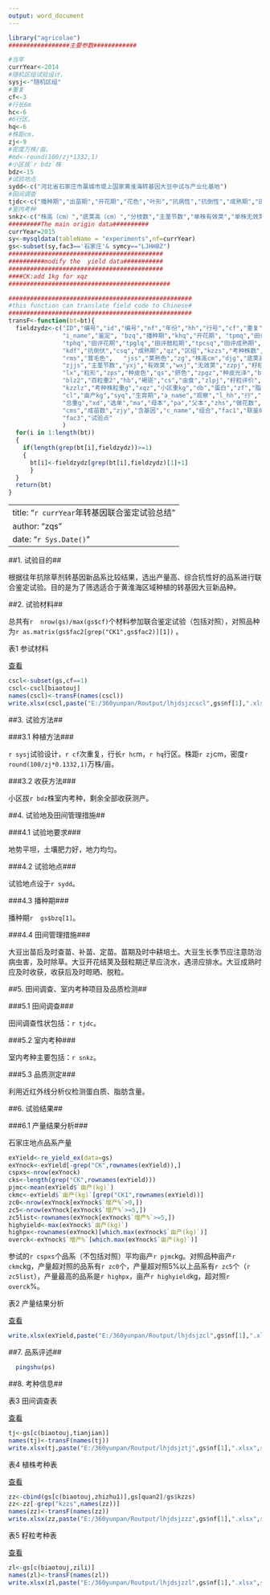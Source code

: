 ```yaml
---
output: word_document
---
```

```r
library("agricolae")
#################主要参数############

#当年
currYear<-2014
#随机区组试验设计，
sysj<-"随机区组"
#重复  
cf<-3
#行长6m
hc<-6
#6行区。
hq<-6
#株距cm，
zj<-9
#密度万株/亩。
#md<-round(100/zj*1332,1)
#小区拔`r bdz`株
bdz<-15
#试验地点
sydd<-c("河北省石家庄市藁城市堤上国家黄淮海转基因大豆中试与产业化基地")
#田间调查
tjdc<-c("播种期","出苗期","开花期","花色","叶形","抗病性","抗倒性","成熟期","田间总评")
#室内考种
snkz<-c("株高（cm）","底荚高（cm）","分枝数","主茎节数","单株有效荚","单株无效荚","粒形","粒色","脐色","单株粒重","百粒重")
#########The main origin data##########
currYear=2015
sy<-mysqldata(tableName = "experiments",nf=currYear)
gs<-subset(sy,fac3=='石家庄'& symcy=="LJHHBZ")
###########################################
##########modify the  yield data###########
###########################################
####CK:add 1kg for xqz
#############################################

###################################################
#this function can translate field code to Chinese#
###################################################
transF<-function(bt=bt){
  fieldzydz<-c("ID","编号","id","编号","nf","年份","hh","行号","cf","重复","s_name","品系",
               "i_name","鉴定", "bzq","播种期","khq","开花期", "tpmq","田评苗期",
               "tphq","田评花期","tpglq","田评鼓粒期","tpcsq","田评成熟期","hs","花色",
               "kdf","抗倒伏","csq","成熟期","qz","区组","kzzs","考种株数","jjxx","结荚习性",
               "rms","茸毛色",   "jss","荚熟色","zg","株高cm","djg","底荚高cm","fzs","分枝数",
               "zjjs","主茎节数","yxj","有效荚","wxj","无效荚","zzpj","籽粒评价",
               "lx","粒形","zps","种皮色","qs","脐色","zpgz","种皮光泽","blz1","百粒重g",
               "blz2","百粒重2","hb","褐斑","cs","虫食","zlpj","籽粒评价","xqmj","小区面积m2",
               "kzzlz","考种株粒重g","xqz","小区重kg","db","蛋白","zf","脂肪","qx","去向",
               "cl","亩产kg","syq","生育期","a_name","观察","l_hh","行","shds","收获袋(120粒)","zz",
               "总重g","xd","选单","ma","母本","pa","父本","zhs","做花数","chjs","成活荚数","zjls","杂交粒数",
               "cms","成苗数","zjy","含基因","c_name","组合","fac1","联鉴编号","fac11","育成单位","fac2","品系",
               "fac3","试验点"
               )
  for(i in 1:length(bt))
  {
    if(length(grep(bt[i],fieldzydz))>=1)
    {
      bt[i]<-fieldzydz[grep(bt[i],fieldzydz)[1]+1]
      }
  }
  return(bt)
}
```

---
title: "`r currYear`年转基因联合鉴定试验总结"
author: "zqs"
date: "`r Sys.Date()`"
---
##1.	试验目的##

根据往年抗除草剂转基因新品系比较结果，选出产量高、综合抗性好的品系进行联合鉴定试验。目的是为了筛选适合于黄淮海区域种植的转基因大豆新品种。

##2.	试验材料##

总共有`r  nrow(gs)/max(gs$cf)`个材料参加联合鉴定试验（包括对照），对照品种为`r as.matrix(gs$fac2[grep("CK1",gs$fac2)][1])` 。

表1 参试材料

[查看](E:/360yunpan/Routput/lhjdsjzcscl`r gs$nf[1]`.xlsx)
```r
cscl<-subset(gs,cf==1)
cscl<-cscl[biaotouj]
names(cscl)<-transF(names(cscl))
write.xlsx(cscl,paste("E:/360yunpan/Routput/lhjdsjzcscl",gs$nf[1],".xlsx",sep=""))
```

##3.	试验方法##

###3.1	种植方法###

`r sysj`试验设计，`r cf`次重复，行长`r hc`m，`r hq`行区。株距`r zj`cm，密度`r round(100/zj*0.1332,1)`万株/亩。

###3.2	收获方法###

小区拔`r bdz`株室内考种，剩余全部收获测产。

##4.	试验地及田间管理措施##

###4.1	试验地要求###

地势平坦，土壤肥力好，地力均匀。

###4.2	试验地点###

试验地点设于`r sydd`。

###4.3	播种期###

播种期`r  gs$bzq[1]`。

###4.4	田间管理措施###

大豆出苗后及时查苗、补苗、定苗。苗期及时中耕培土。大豆生长季节应注意防治病虫害，及时除草。大豆开花结荚及鼓粒期迂旱应浇水，遇涝应排水。大豆成熟时应及时收获，收获后及时晾晒、脱粒。

##5.	田间调查、室内考种项目及品质检测##

###5.1	田间调查###

田间调查性状包括：`r tjdc`。

###5.2	室内考种###

室内考种主要包括：`r snkz`。

###5.3	品质测定###

利用近红外线分析仪检测蛋白质、脂肪含量。

##6.	试验结果##

###6.1	产量结果分析###

石家庄地点品系产量

```r
exYield<-re_yield_ex(data=gs)
exYnock<-exYield[-grep("CK",rownames(exYield)),]
cspxs<-nrow(exYnock)
cks<-length(grep("CK",rownames(exYield)))
pjmc<-mean(exYield$`亩产(kg)`)
ckmc<-exYield$`亩产(kg)`[grep("CK1",rownames(exYield))] 
zc0<-nrow(exYnock[exYnock$`增产%`>0,])
zc5<-nrow(exYnock[exYnock$`增产%`>=5,])
zc5list<-rownames(exYnock[exYnock$`增产%`>=5,])
highyield<-max(exYnock$`亩产(kg)`)
highpx<-rownames(exYnock)[which.max(exYnock$`亩产(kg)`)]
overck<-exYnock$`增产%`[which.max(exYnock$`亩产(kg)`)]
```

参试的`r cspxs`个品系（不包括对照）平均亩产`r pjmc`kg。对照品种亩产`r ckmc`kg，产量超对照的品系有`r zc0`个，产量超对照5%以上品系有`r zc5`个（`r zc5list`），产量最高的品系是`r highpx`，亩产`r highyield`kg，超对照`r overck`%。

表2 产量结果分析

[查看](E:/360yunpan/Routput/lhjdsjzcl`r gs$nf[1]`.xlsx)

```r
write.xlsx(exYield,paste("E:/360yunpan/Routput/lhjdsjzcl",gs$nf[1],".xlsx",sep=""))
```
##7.	品系评述##
```r
  pingshu(ps)

```

##8. 考种信息##

表3 田间调查表

[查看](E:/360yunpan/Routput/lhjdsjztj`r gs$nf[1]`.xlsx)
```r
tj<-gs[c(biaotouj,tianjian)]
names(tj)<-transF(names(tj))
write.xlsx(tj,paste("E:/360yunpan/Routput/lhjdsjztj",gs$nf[1],".xlsx",sep=""))

```

表4 植株考种表

[查看](E:/360yunpan/Routput/lhjdsjzzz`r gs$nf[1]`.xlsx)
```r
zz<-cbind(gs[c(biaotouj,zhizhu1)],gs[quan2]/gs$kzzs)
zz<-zz[-grep("kzzs",names(zz))]
names(zz)<-transF(names(zz))
write.xlsx(zz,paste("E:/360yunpan/Routput/lhjdsjzzz",gs$nf[1],".xlsx",sep=""))

```

表5 籽粒考种表

[查看](E:/360yunpan/Routput/lhjdsjzzl`r gs$nf[1]`.xlsx)
```r
zl<-gs[c(biaotouj,zili)]
names(zl)<-transF(names(zl))
write.xlsx(zl,paste("E:/360yunpan/Routput/lhjdsjzzl",gs$nf[1],".xlsx",sep=""))
```





